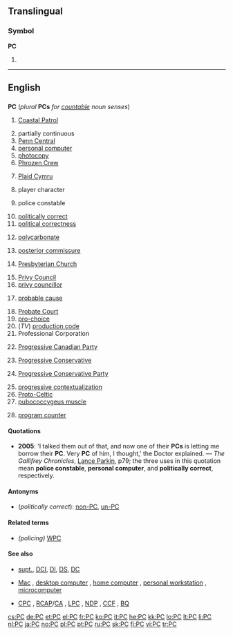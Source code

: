 {{also|pc|pC}}
==Translingual==

===Symbol===
'''PC'''

# {{SI-unit-abb|peta|coulomb|[[electric charge]]}}

----

==English==

==={{initialism}}===
'''PC''' (''plural'' '''PCs''' ''for [[countable]] noun senses'')

<!--"petacoulomb" is a translingual symbol - see above-->
# {{US|navy}} [[w:Coastal Patrol|Coastal Patrol]]
# partially continuous
# [[w:Penn Central|Penn Central]]
# [[personal computer]]
# [[photocopy]]
# [[w:Phrozen Crew|Phrozen Crew]]
# {{British|politics}} [[w:Plaid Cymru|Plaid Cymru]]
# player character
# {{British}}{{Canada}} police constable
# [[politically correct]]
# [[political correctness]]
# {{organic compound}} [[polycarbonate]]
# [[w:Posterior commissure|posterior commissure]]
# {{US}} [[w:Presbyterian Church|Presbyterian Church]]
# [[privy council|Privy Council]]
# [[privy councillor]]
# {{US}} [[probable cause]]
# [[w:Probate Court|Probate Court]]
# [[pro-choice]]
# (''TV'') [[w:Production code|production code]]
# Professional Corporation
# {{Canada|politics}} [[w:Progressive Canadian Party|Progressive Canadian Party]]
# {{Canada|politics|dated}} [[Progressive Conservative]]
# {{Canada|politics|dated}} [[Progressive Conservative Party]]
# [[w:Progressive contextualization|progressive contextualization]]
# [[Proto-Celtic]]
# [[w:Pubococcygeus muscle|pubococcygeus muscle]]
# {{computing}} [[program counter]]

====Quotations====
* '''2005''': 'I talked them out of that, and now one of their '''PCs''' is letting me borrow their '''PC'''. Very '''PC''' of him, I thought,' the Doctor explained. &mdash; ''The Gallifrey Chronicles'', [[Lance Parkin|Lance Parkin]], p79; the three uses in this quotation mean '''police constable''', '''personal computer''', and '''politically correct''', respectively.

====Antonyms====
* (''politically correct''): [[non-PC]], [[un-PC]]

====Related terms====
* ''(policing)'' [[WPC]]

====See also====
* {{sense|policing}} [[supt.]], [[DCI]], [[DI]], [[DS]], [[DC]]
* {{sense|computing}} [[Mac]] , [[desktop computer]] , [[home computer]] , [[personal workstation]] , [[microcomputer]]
* {{sense|Canadian politics}} [[CPC]] , [[RCAP]]/[[CA]] , [[LPC]] , [[NDP]] , [[CCF]] , [[BQ]]

[[cs:PC]]
[[de:PC]]
[[et:PC]]
[[el:PC]]
[[fr:PC]]
[[ko:PC]]
[[it:PC]]
[[he:PC]]
[[kk:PC]]
[[lo:PC]]
[[lt:PC]]
[[li:PC]]
[[nl:PC]]
[[ja:PC]]
[[no:PC]]
[[pl:PC]]
[[pt:PC]]
[[ru:PC]]
[[sk:PC]]
[[fi:PC]]
[[vi:PC]]
[[tr:PC]]